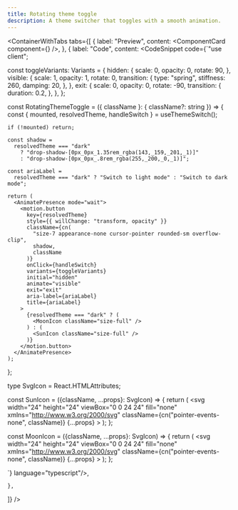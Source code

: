 ```yaml
---
title: Rotating theme toggle
description: A theme switcher that toggles with a smooth animation.
---
```


<ContainerWithTabs
  tabs={[
    {
      label: "Preview",
      content: <ComponentCard component={<RotatingThemeToggle />} />,
    },
    {
      label: "Code",
      content: <CodeSnippet code={`"use client";

const toggleVariants: Variants = {
    hidden: {
      scale: 0,
      opacity: 0,
      rotate: 90,
    },
    visible: {
      scale: 1,
      opacity: 1,
      rotate: 0,
      transition: {
        type: "spring",
        stiffness: 260,
        damping: 20,
      },
    },
    exit: {
      scale: 0,
      opacity: 0,
      rotate: -90,
      transition: {
        duration: 0.2,
      },
    },
};

const RotatingThemeToggle = ({ className }: { className?: string }) => {
    const { mounted, resolvedTheme, handleSwitch } = useThemeSwitch();

    if (!mounted) return;

    const shadow =
      resolvedTheme === "dark"
        ? "drop-shadow-[0px_0px_1.35rem_rgba(143,_159,_201,_1)]"
        : "drop-shadow-[0px_0px_.8rem_rgba(255,_200,_0,_1)]";

    const ariaLabel =
      resolvedTheme === "dark" ? "Switch to light mode" : "Switch to dark mode";

    return (
      <AnimatePresence mode="wait">
        <motion.button
          key={resolvedTheme}
          style={{ willChange: "transform, opacity" }}
          className={cn(
            "size-7 appearance-none cursor-pointer rounded-sm overflow-clip",
            shadow,
            className
          )}
          onClick={handleSwitch}
          variants={toggleVariants}
          initial="hidden"
          animate="visible"
          exit="exit"
          aria-label={ariaLabel}
          title={ariaLabel}
        >
          {resolvedTheme === "dark" ? (
            <MoonIcon className="size-full" />
          ) : (
            <SunIcon className="size-full" />
          )}
        </motion.button>
      </AnimatePresence>
    );
  };


type SvgIcon = React.HTMLAttributes<SVGElement>;

const SunIcon = ({className, ...props}: SvgIcon) => {
    return (
      <svg
        width="24"
        height="24"
        viewBox="0 0 24 24"
        fill="none"
        xmlns="http://www.w3.org/2000/svg"
        className={cn("pointer-events-none", className)}
        {...props}
      >
        <rect width="24" height="24" fill="#ffff8d" />
        <path d="M3 3H21V21H3V3Z" fill="white" />
      </svg>
    );
  };

const MoonIcon = ({className, ...props}: SvgIcon) => {
    return (
      <svg
        width="24"
        height="24"
        viewBox="0 0 24 24"
        fill="none"
        xmlns="http://www.w3.org/2000/svg"
        className={cn("pointer-events-none", className)}
        {...props}
      >
        <path
          fillRule="evenodd"
          clipRule="evenodd"
          d="M3 3H6V6H3V3ZM3 12H6V15H3V12Z"
          fill="#59667a"
        />
        <path
          fillRule="evenodd"
          clipRule="evenodd"
          d="M9 0H12V3H9V0ZM21 12H24V15H21V12ZM21 3H18V9H21V3ZM12 9H15V15H12V9Z"
          fill="#949aaf"
        />
        <path
          fillRule="evenodd"
          clipRule="evenodd"
          d="M18 3H15V9V12H21V9H18V3ZM9 12V6H12V12V15H21V18H9V15H6V12H9Z"
          fill="#b8c0e2"
        />
        <path
          fillRule="evenodd"
          clipRule="evenodd"
          d="M6 0H9V3H12V0H21H24V12H21V3H15V6V9H12V6H9V12H6V0ZM21 15V12H15V15H21ZM21 15V18H24V15H21ZM6 15H9V18H6V15Z"
          fill="#edf4ff"
        />
        <path
          fillRule="evenodd"
          clipRule="evenodd"
          d="M3 6H6V9H3V6ZM3 15H6V18H3V15ZM6 18H9V21H6V18ZM21 18H24V21H21V18Z"
          fill="#747c9e"
        />
        <path
          fillRule="evenodd"
          clipRule="evenodd"
          d="M3 0H0V9H3V0ZM3 12H0V24H3H12V21H15V24H24V21H18V18H9V21H3V12Z"
          fill="#59637d"
        />
        <path
          fillRule="evenodd"
          clipRule="evenodd"
          d="M6 0H3V3H6V0ZM6 18H3V21H6V18ZM18 18H21V21H18V18ZM15 21H12V24H15V21ZM0 9H6V12H0V9Z"
          fill="#454b62"
        />
      </svg>
    );
  };

`} language="typescript"/>,

    },

]}
/>
